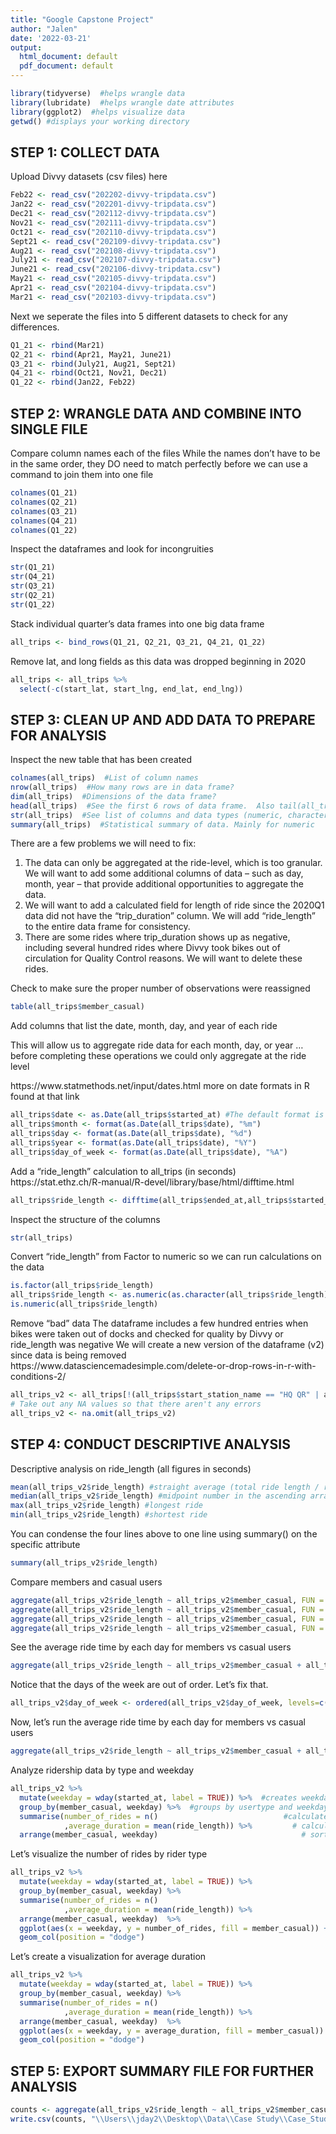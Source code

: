 ---
title: "Google Capstone Project"
author: "Jalen"
date: '2022-03-21'
output:
  html_document: default
  pdf_document: default
---

```{r setup, include=FALSE}
library(tidyverse)  #helps wrangle data
library(lubridate)  #helps wrangle date attributes
library(ggplot2)  #helps visualize data
getwd() #displays your working directory

```


## STEP 1: COLLECT DATA

Upload Divvy datasets (csv files) here

```{r cars}
Feb22 <- read_csv("202202-divvy-tripdata.csv")
Jan22 <- read_csv("202201-divvy-tripdata.csv")
Dec21 <- read_csv("202112-divvy-tripdata.csv")
Nov21 <- read_csv("202111-divvy-tripdata.csv")
Oct21 <- read_csv("202110-divvy-tripdata.csv")
Sept21 <- read_csv("202109-divvy-tripdata.csv")
Aug21 <- read_csv("202108-divvy-tripdata.csv")
July21 <- read_csv("202107-divvy-tripdata.csv")
June21 <- read_csv("202106-divvy-tripdata.csv")
May21 <- read_csv("202105-divvy-tripdata.csv")
Apr21 <- read_csv("202104-divvy-tripdata.csv")
Mar21 <- read_csv("202103-divvy-tripdata.csv")

```

Next we seperate the files into 5 different datasets to check for any differences. 

```{r}
Q1_21 <- rbind(Mar21)
Q2_21 <- rbind(Apr21, May21, June21)
Q3_21 <- rbind(July21, Aug21, Sept21)
Q4_21 <- rbind(Oct21, Nov21, Dec21)
Q1_22 <- rbind(Jan22, Feb22)
```

## STEP 2: WRANGLE DATA AND COMBINE INTO SINGLE FILE

Compare column names each of the files
While the names don't have to be in the same order, they DO need to match perfectly before we can use a command to join them into one file

```{r}
colnames(Q1_21)
colnames(Q2_21)
colnames(Q3_21)
colnames(Q4_21)
colnames(Q1_22)
```

Inspect the dataframes and look for incongruities
```{r}
str(Q1_21)
str(Q4_21)
str(Q3_21)
str(Q2_21)
str(Q1_22)
```

Stack individual quarter's data frames into one big data frame
```{r}
all_trips <- bind_rows(Q1_21, Q2_21, Q3_21, Q4_21, Q1_22)
```

Remove lat, and long fields as this data was dropped beginning in 2020
```{r}
all_trips <- all_trips %>%  
  select(-c(start_lat, start_lng, end_lat, end_lng))
```

## STEP 3: CLEAN UP AND ADD DATA TO PREPARE FOR ANALYSIS

Inspect the new table that has been created
```{r}
colnames(all_trips)  #List of column names
nrow(all_trips)  #How many rows are in data frame?
dim(all_trips)  #Dimensions of the data frame?
head(all_trips)  #See the first 6 rows of data frame.  Also tail(all_trips)
str(all_trips)  #See list of columns and data types (numeric, character, etc)
summary(all_trips)  #Statistical summary of data. Mainly for numeric
```

There are a few problems we will need to fix:

(1) The data can only be aggregated at the ride-level, which is too granular. We will want to add some additional columns of data -- such as day, month, year -- that provide additional opportunities to aggregate the data.
(2) We will want to add a calculated field for length of ride since the 2020Q1 data did not have the "trip_duration" column. We will add "ride_length" to the entire data frame for consistency.
(3) There are some rides where trip_duration shows up as negative, including several hundred rides where Divvy took bikes out of circulation for Quality Control reasons. We will want to delete these rides.

Check to make sure the proper number of observations were reassigned
```{r}
table(all_trips$member_casual)
```

Add columns that list the date, month, day, and year of each ride

This will allow us to aggregate ride data for each month, day, or year ... before completing these operations we could only aggregate at the ride level

https://www.statmethods.net/input/dates.html more on date formats in R found at that link
```{r}
all_trips$date <- as.Date(all_trips$started_at) #The default format is yyyy-mm-dd
all_trips$month <- format(as.Date(all_trips$date), "%m")
all_trips$day <- format(as.Date(all_trips$date), "%d")
all_trips$year <- format(as.Date(all_trips$date), "%Y")
all_trips$day_of_week <- format(as.Date(all_trips$date), "%A")
```

Add a "ride_length" calculation to all_trips (in seconds)
https://stat.ethz.ch/R-manual/R-devel/library/base/html/difftime.html
```{r}
all_trips$ride_length <- difftime(all_trips$ended_at,all_trips$started_at)
```

Inspect the structure of the columns
```{r}
str(all_trips)
```

Convert "ride_length" from Factor to numeric so we can run calculations on the data
```{r}
is.factor(all_trips$ride_length)
all_trips$ride_length <- as.numeric(as.character(all_trips$ride_length))
is.numeric(all_trips$ride_length)
```

Remove "bad" data
The dataframe includes a few hundred entries when bikes were taken out of docks and checked for quality by Divvy or ride_length was negative
We will create a new version of the dataframe (v2) since data is being removed
https://www.datasciencemadesimple.com/delete-or-drop-rows-in-r-with-conditions-2/
```{r}
all_trips_v2 <- all_trips[!(all_trips$start_station_name == "HQ QR" | all_trips$ride_length<0),]
# Take out any NA values so that there aren't any errors
all_trips_v2 <- na.omit(all_trips_v2)

```

## STEP 4: CONDUCT DESCRIPTIVE ANALYSIS

Descriptive analysis on ride_length (all figures in seconds)

```{r}
mean(all_trips_v2$ride_length) #straight average (total ride length / rides)
median(all_trips_v2$ride_length) #midpoint number in the ascending array of ride lengths
max(all_trips_v2$ride_length) #longest ride
min(all_trips_v2$ride_length) #shortest ride
```

You can condense the four lines above to one line using summary() on the specific attribute
```{r}
summary(all_trips_v2$ride_length)
```

Compare members and casual users

```{r}
aggregate(all_trips_v2$ride_length ~ all_trips_v2$member_casual, FUN = mean)
aggregate(all_trips_v2$ride_length ~ all_trips_v2$member_casual, FUN = median)
aggregate(all_trips_v2$ride_length ~ all_trips_v2$member_casual, FUN = max)
aggregate(all_trips_v2$ride_length ~ all_trips_v2$member_casual, FUN = min)
```

See the average ride time by each day for members vs casual users
```{r}
aggregate(all_trips_v2$ride_length ~ all_trips_v2$member_casual + all_trips_v2$day_of_week, FUN = mean)
```

Notice that the days of the week are out of order. Let's fix that.
```{r}
all_trips_v2$day_of_week <- ordered(all_trips_v2$day_of_week, levels=c("Sunday", "Monday", "Tuesday", "Wednesday", "Thursday", "Friday", "Saturday"))
```

Now, let's run the average ride time by each day for members vs casual users
```{r}
aggregate(all_trips_v2$ride_length ~ all_trips_v2$member_casual + all_trips_v2$day_of_week, FUN = mean)
```

Analyze ridership data by type and weekday
```{r}
all_trips_v2 %>% 
  mutate(weekday = wday(started_at, label = TRUE)) %>%  #creates weekday field using wday()
  group_by(member_casual, weekday) %>%  #groups by usertype and weekday
  summarise(number_of_rides = n()                            #calculates the number of rides and average duration 
            ,average_duration = mean(ride_length)) %>%         # calculates the average duration
  arrange(member_casual, weekday)                                # sorts
```

Let's visualize the number of rides by rider type
```{r}
all_trips_v2 %>% 
  mutate(weekday = wday(started_at, label = TRUE)) %>% 
  group_by(member_casual, weekday) %>% 
  summarise(number_of_rides = n()
            ,average_duration = mean(ride_length)) %>% 
  arrange(member_casual, weekday)  %>% 
  ggplot(aes(x = weekday, y = number_of_rides, fill = member_casual)) +
  geom_col(position = "dodge")
```

Let's create a visualization for average duration
```{r}
all_trips_v2 %>% 
  mutate(weekday = wday(started_at, label = TRUE)) %>% 
  group_by(member_casual, weekday) %>% 
  summarise(number_of_rides = n()
            ,average_duration = mean(ride_length)) %>% 
  arrange(member_casual, weekday)  %>% 
  ggplot(aes(x = weekday, y = average_duration, fill = member_casual)) +
  geom_col(position = "dodge")
```

## STEP 5: EXPORT SUMMARY FILE FOR FURTHER ANALYSIS

```{r}
counts <- aggregate(all_trips_v2$ride_length ~ all_trips_v2$member_casual + all_trips_v2$day_of_week, FUN = mean)
write.csv(counts, "\\Users\\jday2\\Desktop\\Data\\Case Study\\Case_Study.csv")
```

